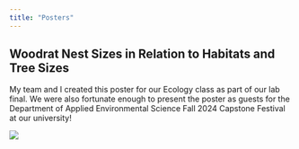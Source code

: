 ```yaml
---
title: "Posters"
---
```

## Woodrat Nest Sizes in Relation to Habitats and Tree Sizes       

My team and I created this poster for our Ecology class as part of our lab final. We were also fortunate enough to present the poster as guests for the Department of Applied Environmental Science Fall 2024 Capstone Festival at our university!

![](FinalPoster_BIO340_WoodratGroup.jpg)